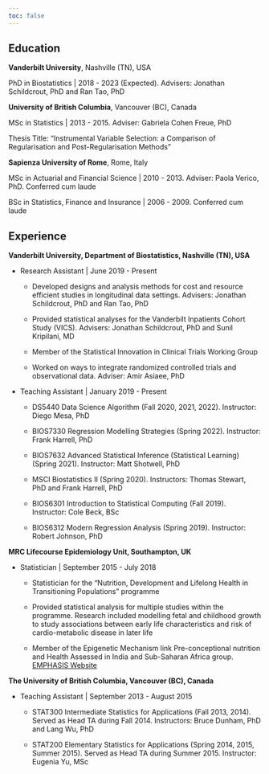 ```yaml
---
toc: false
---
```


## Education

**Vanderbilt University**, Nashville (TN), USA

PhD in Biostatistics \| 2018 - 2023 (Expected). Advisers: Jonathan Schildcrout, PhD and Ran Tao, PhD

**University of British Columbia**, Vancouver (BC), Canada

MSc in Statistics \| 2013 - 2015. Adviser: Gabriela Cohen Freue, PhD

Thesis Title: "Instrumental Variable Selection: a Comparison of Regularisation and Post-Regularisation Methods"

**Sapienza University of Rome**, Rome, Italy

MSc in Actuarial and Financial Science \| 2010 - 2013. Adviser: Paola Verico, PhD. Conferred cum laude

BSc in Statistics, Finance and Insurance \| 2006 - 2009. Conferred cum laude

## Experience

**Vanderbilt University, Department of Biostatistics, Nashville (TN), USA**

-   Research Assistant \| June 2019 - Present

    -   Developed designs and analysis methods for cost and resource efficient studies in longitudinal data settings. Advisers: Jonathan Schildcrout, PhD and Ran Tao, PhD

    -   Provided statistical analyses for the Vanderbilt Inpatients Cohort Study (VICS). Advisers: Jonathan Schildcrout, PhD and Sunil Kripilani, MD

    -   Member of the Statistical Innovation in Clinical Trials Working Group

    -   Worked on ways to integrate randomized controlled trials and observational data. Adviser: Amir Asiaee, PhD

-   Teaching Assistant \| January 2019 - Present

    -   DS5440 Data Science Algorithm (Fall 2020, 2021, 2022). Instructor: Diego Mesa, PhD

    -   BIOS7330 Regression Modelling Strategies (Spring 2022). Instructor: Frank Harrell, PhD

    -   BIOS7632 Advanced Statistical Inference (Statistical Learning) (Spring 2021). Instructor: Matt Shotwell, PhD

    -   MSCI Biostatistics II (Spring 2020). Instructors: Thomas Stewart, PhD and Frank Harrell, PhD

    -   BIOS6301 Introduction to Statistical Computing (Fall 2019). Instructor: Cole Beck, BSc

    -   BIOS6312 Modern Regression Analysis (Spring 2019). Instructor: Robert Johnson, PhD

**MRC Lifecourse Epidemiology Unit, Southampton, UK**

-   Statistician \| September 2015 - July 2018

    -   Statistician for the "Nutrition, Development and Lifelong Health in Transitioning Populations" programme

    -   Provided statistical analysis for multiple studies within the programme. Research included modelling fetal and childhood growth to study associations between early life characteristics and risk of cardio-metabolic disease in later life

    -   Member of the Epigenetic Mechanism link Pre-conceptional nutrition and Health Assessed in India and Sub-Saharan Africa group. [EMPHASIS Website](https://www.emphasisstudy.org)

**The University of British Columbia, Vancouver (BC), Canada**

-   Teaching Assistant \| September 2013 - August 2015

    -   STAT300 Intermediate Statistics for Applications (Fall 2013, 2014). Served as Head TA during Fall 2014. Instructors: Bruce Dunham, PhD and Lang Wu, PhD

    -   STAT200 Elementary Statistics for Applications (Spring 2014, 2015, Summer 2015). Served as Head TA during Summer 2015. Instructor: Eugenia Yu, MSc
